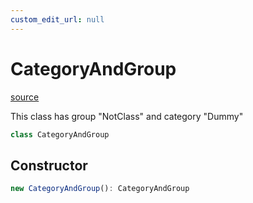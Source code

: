 ```yaml
---
custom_edit_url: null
---
```


# CategoryAndGroup
<div className="doc-side">
<div className="doc-main-source">

[source](https://github.com/naver/typedoc-to-mdx/blob/0200f05/dummy-project/category/CategoryAndGroup.ts#L7)

</div>
</div>

<div className="doc-subtitle">

This class has group "NotClass" and category "Dummy"

</div>

```ts
class CategoryAndGroup
```

## Constructor

```ts
new CategoryAndGroup(): CategoryAndGroup
```